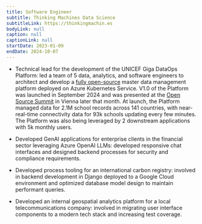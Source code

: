 ```yaml
---
title: Software Engineer
subtitle: Thinking Machines Data Science
subtitleLink: https://thinkingmachin.es
bodyLink: null
caption: null
captionLink: null
startDate: 2023-01-09
endDate: 2024-10-07
---
```


- Technical lead for the development of the UNICEF Giga DataOps Platform: led a team of 5 data, analytics, and software
  engineers to architect and develop a [fully open-source](https://github.com/unicef/giga-data-ingestion) master data
  management platform deployed on Azure Kubernetes Service. V1.0 of the Platform was launched in September 2024 and was
  presented at the
  [Open Source Summit](https://osseu2024.sched.com/event/1iSnq/global-school-connectivity-dataops-platform-shilpa-arora-unicef)
  in Vienna later that month. At launch, the Platform managed data for 2.1M school records across 141 countries, with
  near-real-time connectivity data for 93k schools updating every few minutes. The Platform was also being leveraged by
  2 downstream applications with 5k monthly users.

- Developed GenAI applications for enterprise clients in the financial sector leveraging Azure OpenAI LLMs: developed
  responsive chat interfaces and designed backend processes for security and compliance requirements.

- Developed process tooling for an international carbon registry: involved in backend development in Django deployed to
  a Google Cloud environment and optimized database model design to maintain performant queries.

- Developed an internal geospatial analytics platform for a local telecommunications company: involved in migrating user
  interface components to a modern tech stack and increasing test coverage.
